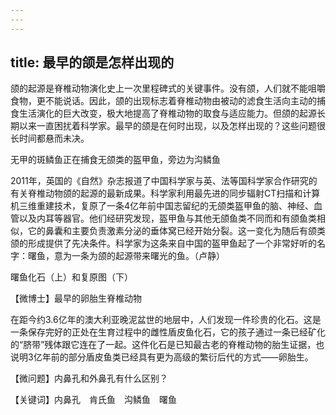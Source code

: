 ```yaml
---
---
---
```

title: 最早的颌是怎样出现的
---




颌的起源是脊椎动物演化史上一次里程碑式的关键事件。没有颌，人们就不能咀嚼食物，更不能说话。因此，颌的出现标志着脊椎动物由被动的滤食生活向主动的捕食生活演化的巨大改变，极大地提高了脊椎动物的取食与适应能力。但颌的起源长期以来一直困扰着科学家。最早的颌是在何时出现，以及怎样出现的？这些问题很长时间都悬而未决。

无甲的斑鳞鱼正在捕食无颌类的盔甲鱼，旁边为沟鳞鱼



2011年，英国的《自然》杂志报道了中国科学家与英、法等国科学家合作研究的有关脊椎动物颌的起源的最新成果。科学家利用最先进的同步辐射CT扫描和计算机三维重建技术，复原了一条4亿年前中国志留纪的无颌类盔甲鱼的脑、神经、血管以及内耳等器官。他们经研究发现，盔甲鱼与其他无颌鱼类不同而和有颌鱼类相似，它的鼻囊和主要负责激素分泌的垂体窝已经开始分裂。这一变化为随后有颌类颌的形成提供了先决条件。科学家为这条来自中国的盔甲鱼起了一个非常好听的名字：曙鱼，意为一条为颌的起源带来曙光的鱼。（卢静）

曙鱼化石（上）和复原图（下）





【微博士】最早的卵胎生脊椎动物

在距今约3.6亿年的澳大利亚晚泥盆世的地层中，人们发现一件珍贵的化石。这是一条保存完好的正处在生育过程中的雌性盾皮鱼化石，它的孩子通过一条已经矿化的“脐带”残体跟它连在了一起。这件化石是已知最古老的脊椎动物的胎生证据，也说明3亿年前的部分盾皮鱼类已经具有更为高级的繁衍后代的方式——卵胎生。

【微问题】内鼻孔和外鼻孔有什么区别？

【关键词】内鼻孔　肯氏鱼　沟鳞鱼　曙鱼